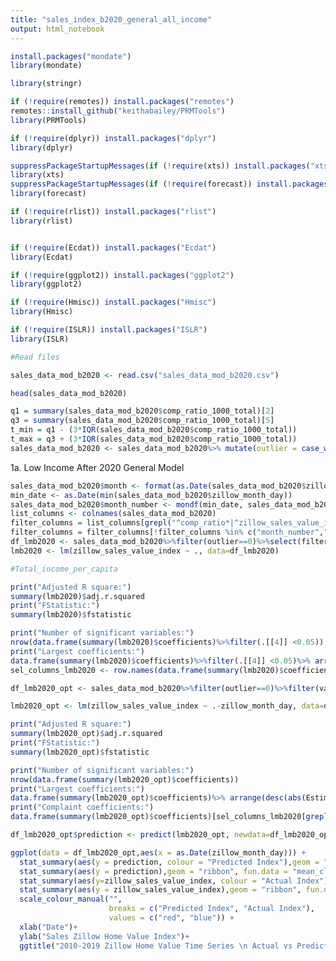 ---
title: "sales_index_b2020_general_all_income"
output: html_notebook
---


```{r}

install.packages("mondate")
library(mondate)

library(stringr)

if (!require(remotes)) install.packages("remotes")
remotes::install_github("keithabailey/PRMTools")
library(PRMTools)

if (!require(dplyr)) install.packages("dplyr")
library(dplyr)

suppressPackageStartupMessages(if (!require(xts)) install.packages("xts"))
library(xts)
suppressPackageStartupMessages(if (!require(forecast)) install.packages("forecast") )
library(forecast)

if (!require(rlist)) install.packages("rlist")
library(rlist)


if (!require(Ecdat)) install.packages("Ecdat")
library(Ecdat)

if (!require(ggplot2)) install.packages("ggplot2")
library(ggplot2)

if (!require(Hmisc)) install.packages("Hmisc")
library(Hmisc)

if (!require(ISLR)) install.packages("ISLR")
library(ISLR)
```

```{r}
#Read files

sales_data_mod_b2020 <- read.csv("sales_data_mod_b2020.csv")

head(sales_data_mod_b2020)
```

```{r}
q1 = summary(sales_data_mod_b2020$comp_ratio_1000_total)[2]
q3 = summary(sales_data_mod_b2020$comp_ratio_1000_total)[5]
t_min = q1 - (3*IQR(sales_data_mod_b2020$comp_ratio_1000_total))
t_max = q3 + (3*IQR(sales_data_mod_b2020$comp_ratio_1000_total))
sales_data_mod_b2020 <- sales_data_mod_b2020%>% mutate(outlier = case_when(comp_ratio_1000_total<t_min ~ -1, comp_ratio_1000_total>t_max ~ 1, TRUE ~ 0))
```


1a. Low Income After 2020 General Model

```{r}
sales_data_mod_b2020$month <- format(as.Date(sales_data_mod_b2020$zillow_month_day),"%m")
min_date <- as.Date(min(sales_data_mod_b2020$zillow_month_day))
sales_data_mod_b2020$month_number <- mondf(min_date, sales_data_mod_b2020$zillow_month_day)
list_columns <- colnames(sales_data_mod_b2020)
filter_columns = list_columns[grepl("^comp_ratio*|^zillow_sales_value_index|var_zip|^month|Total_income_per_capita", list_columns)]
filter_columns = filter_columns[!filter_columns %in% c("month_number","-zillow_sales_value_index_lag")]
df_lmb2020 <- sales_data_mod_b2020%>%filter(outlier==0)%>%select(filter_columns)
lmb2020 <- lm(zillow_sales_value_index ~ ., data=df_lmb2020)

#Total_income_per_capita

print("Adjusted R square:")
summary(lmb2020)$adj.r.squared
print("FStatistic:")
summary(lmb2020)$fstatistic

print("Number of significant variables:")
nrow(data.frame(summary(lmb2020)$coefficients)%>%filter(.[[4]] <0.05))
print("Largest coefficients:")
data.frame(summary(lmb2020)$coefficients)%>%filter(.[[4]] <0.05)%>% arrange(desc(abs(Estimate)))
sel_columns_lmb2020 <- row.names(data.frame(summary(lmb2020)$coefficients)%>%filter(.[[4]] <0.05))


```

```{r}
df_lmb2020_opt <- sales_data_mod_b2020%>%filter(outlier==0)%>%filter(var_zip!="_11249")%>%select(c(sel_columns_lmb2020[!grepl("var_zip|^month|*Intercept*",sel_columns_lmb2020)],var_zip,month,zillow_sales_value_index,zillow_month_day))

lmb2020_opt <- lm(zillow_sales_value_index ~ .-zillow_month_day, data=df_lmb2020_opt)

print("Adjusted R square:")
summary(lmb2020_opt)$adj.r.squared
print("FStatistic:")
summary(lmb2020_opt)$fstatistic

print("Number of significant variables:")
nrow(data.frame(summary(lmb2020_opt)$coefficients))
print("Largest coefficients:")
data.frame(summary(lmb2020_opt)$coefficients)%>% arrange(desc(abs(Estimate)))
print("Complaint coefficients:")
data.frame(summary(lmb2020_opt)$coefficients)[sel_columns_lmb2020[grepl("comp_ratio|Intercept",sel_columns_lmb2020)],]%>% arrange(desc(abs(Estimate)))

df_lmb2020_opt$prediction <- predict(lmb2020_opt, newdata=df_lmb2020_opt)

ggplot(data = df_lmb2020_opt,aes(x = as.Date(zillow_month_day))) + 
  stat_summary(aes(y = prediction, colour = "Predicted Index"),geom = "line", fun = "mean", size= 1) +
  stat_summary(aes(y = prediction),geom = "ribbon", fun.data = "mean_cl_normal", alpha = 0.1,fill = "red") +
  stat_summary(aes(y=zillow_sales_value_index, colour = "Actual Index"), geom = "line", fun = "mean", size= 1) +
  stat_summary(aes(y = zillow_sales_value_index),geom = "ribbon", fun.data = "mean_cl_normal", alpha = 0.1,fill = "blue") +
  scale_colour_manual("", 
                      breaks = c("Predicted Index", "Actual Index"),
                      values = c("red", "blue")) +
  xlab("Date")+
  ylab("Sales Zillow Home Value Index")+
  ggtitle("2010-2019 Zillow Home Value Time Series \n Actual vs Predicted")


```

